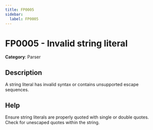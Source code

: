 ```yaml
---
title: FP0005
sidebar:
  label: FP0005
---
```


# FP0005 - Invalid string literal

**Category**: Parser

## Description

A string literal has invalid syntax or contains unsupported escape sequences.

## Help

Ensure string literals are properly quoted with single or double quotes. Check for unescaped quotes within the string.
